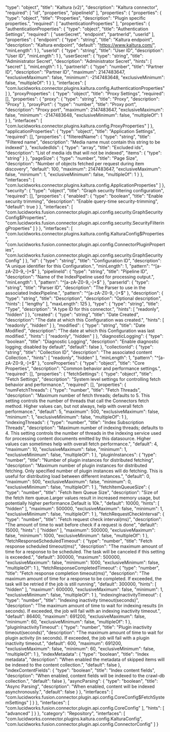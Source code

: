   "type": "object",
  "title": "Kaltura (v2)",
  "description": "Kaltura connector",
  "required": [
    "id",
    "properties",
    "pipelineId"
  ],
  "properties": {
    "properties": {
      "type": "object",
      "title": "Properties",
      "description": "Plugin specific properties.",
      "required": [
        "authenticationProperties"
      ],
      "properties": {
        "authenticationProperties": {
          "type": "object",
          "title": "Authentication Settings",
          "required": [
            "userSecret",
            "endpoint",
            "partnerId",
            "userId"
          ],
          "properties": {
            "endpoint": {
              "type": "string",
              "title": "Kaltura endpoint",
              "description": "Kaltura endpoint",
              "default": "https://www.kaltura.com/",
              "minLength": 1
            },
            "userId": {
              "type": "string",
              "title": "User ID",
              "description": "User ID",
              "minLength": 1
            },
            "userSecret": {
              "type": "string",
              "title": "Administrator Secret",
              "description": "Administrator Secret",
              "hints": [
                "secret"
              ],
              "minLength": 1
            },
            "partnerId": {
              "type": "number",
              "title": "Partner ID",
              "description": "Partner ID",
              "maximum": 2147483647,
              "exclusiveMaximum": false,
              "minimum": -2147483648,
              "exclusiveMinimum": false,
              "multipleOf": 1
            }
          },
          "interfaces": [
            "com.lucidworks.connector.plugins.kaltura.config.AuthenticationProperties"
          ]
        },
        "proxyProperties": {
          "type": "object",
          "title": "Proxy Settings",
          "required": [],
          "properties": {
            "proxy": {
              "type": "string",
              "title": "Proxy",
              "description": "Proxy"
            },
            "proxyPort": {
              "type": "number",
              "title": "Proxy port",
              "description": "Proxy port",
              "maximum": 2147483647,
              "exclusiveMaximum": false,
              "minimum": -2147483648,
              "exclusiveMinimum": false,
              "multipleOf": 1
            }
          },
          "interfaces": [
            "com.lucidworks.connector.plugins.kaltura.config.ProxyProperties"
          ]
        },
        "applicationProperties": {
          "type": "object",
          "title": "Application Settings",
          "required": [],
          "properties": {
            "filteredName": {
              "type": "string",
              "title": "Filtered name",
              "description": "Media name must contain this string to be indexed"
            },
            "excludedIds": {
              "type": "array",
              "title": "Excluded ids",
              "description": "List of media ids that will not be indexed",
              "items": {
                "type": "string"
              }
            },
            "pageSize": {
              "type": "number",
              "title": "Page Size",
              "description": "Number of objects fetched per request during item discovery",
              "default": 100,
              "maximum": 2147483647,
              "exclusiveMaximum": false,
              "minimum": 1,
              "exclusiveMinimum": false,
              "multipleOf": 1
            }
          },
          "interfaces": [
            "com.lucidworks.connector.plugins.kaltura.config.ApplicationProperties"
          ]
        },
        "security": {
          "type": "object",
          "title": "Graph security filtering configuration",
          "required": [],
          "properties": {
            "enabled": {
              "type": "boolean",
              "title": "Enable security trimming",
              "description": "Enable query-time security-trimming",
              "default": true
            }
          },
          "interfaces": [
            "com.lucidworks.fusion.connector.plugin.api.config.security.GraphSecurityConfig$Properties",
            "com.lucidworks.fusion.connector.plugin.api.config.security.SecurityFilteringProperties"
          ]
        }
      },
      "interfaces": [
        "com.lucidworks.connector.plugins.kaltura.config.KalturaConfig$Properties",
        "com.lucidworks.fusion.connector.plugin.api.config.ConnectorPluginProperties",
        "com.lucidworks.fusion.connector.plugin.api.config.security.GraphSecurityConfig"
      ]
    },
    "id": {
      "type": "string",
      "title": "Configuration ID",
      "description": "A unique identifier for this Configuration.",
      "minLength": 1,
      "pattern": "^[a-zA-Z0-9_-]+$"
    },
    "pipelineId": {
      "type": "string",
      "title": "Pipeline ID",
      "description": "Name of the IndexPipeline used for processing output.",
      "minLength": 1,
      "pattern": "^[a-zA-Z0-9_-]+$"
    },
    "parserId": {
      "type": "string",
      "title": "Parser ID",
      "description": "The Parser to use in the associated IndexPipeline.",
      "pattern": "^[a-zA-Z0-9_-]+$"
    },
    "description": {
      "type": "string",
      "title": "Description",
      "description": "Optional description",
      "hints": [
        "lengthy"
      ],
      "maxLength": 125
    },
    "type": {
      "type": "string",
      "title": "Type",
      "description": "A type ID for this connector.",
      "hints": [
        "readonly",
        "hidden"
      ]
    },
    "created": {
      "type": "string",
      "title": "Date Created",
      "description": "The date at which this Configuration was created.",
      "hints": [
        "readonly",
        "hidden"
      ]
    },
    "modified": {
      "type": "string",
      "title": "Date Modified",
      "description": "The date at which this Configuration was last modified.",
      "hints": [
        "readonly",
        "hidden"
      ]
    },
    "diagnosticLogging": {
      "type": "boolean",
      "title": "Diagnostic Logging",
      "description": "Enable diagnostic logging; disabled by default",
      "default": false
    },
    "collectionId": {
      "type": "string",
      "title": "Collection ID",
      "description": "The associated content Collection.",
      "hints": [
        "readonly",
        "hidden"
      ],
      "minLength": 1,
      "pattern": "^[a-zA-Z0-9_-]+$"
    },
    "coreProperties": {
      "type": "object",
      "title": "Core Properties",
      "description": "Common behavior and performance settings.",
      "required": [],
      "properties": {
        "fetchSettings": {
          "type": "object",
          "title": "Fetch Settings",
          "description": "System level settings for controlling fetch behavior and performance.",
          "required": [],
          "properties": {
            "numFetchThreads": {
              "type": "number",
              "title": "Fetch Threads",
              "description": "Maximum number of fetch threads; defaults to 5. This setting controls the number of threads that call the Connectors fetch method. Higher values can, but not always, help with overall fetch performance.",
              "default": 5,
              "maximum": 500,
              "exclusiveMaximum": false,
              "minimum": 1,
              "exclusiveMinimum": false,
              "multipleOf": 1
            },
            "indexingThreads": {
              "type": "number",
              "title": "Index Subscription Threads",
              "description": "Maximum number of indexing threads; defaults to 4. This setting controls the number of threads in the indexing service used for processing content documents emitted by this datasource. Higher values can sometimes help with overall fetch performance.",
              "default": 4,
              "maximum": 10,
              "exclusiveMaximum": false,
              "minimum": 1,
              "exclusiveMinimum": false,
              "multipleOf": 1
            },
            "pluginInstances": {
              "type": "number",
              "title": "Number of plugin instances for distributed fetching",
              "description": "Maximum number of plugin instances for distributed fetching. Only specified number of plugin instances will do fetching. This is useful for distributing load between different instances.",
              "default": 0,
              "maximum": 500,
              "exclusiveMaximum": false,
              "minimum": 0,
              "exclusiveMinimum": false,
              "multipleOf": 1
            },
            "fetchItemQueueSize": {
              "type": "number",
              "title": "Fetch Item Queue Size",
              "description": "Size of the fetch item queue.Larger values result in increased memory usage, but potentially higher performance.Default is 10k.",
              "default": 10000,
              "hints": [
                "hidden"
              ],
              "maximum": 500000,
              "exclusiveMaximum": false,
              "minimum": 1,
              "exclusiveMinimum": false,
              "multipleOf": 1
            },
            "fetchRequestCheckInterval": {
              "type": "number",
              "title": "Fetch request check interval(ms)",
              "description": "The amount of time to wait before check if a request is done",
              "default": 15000,
              "hints": [
                "hidden"
              ],
              "maximum": 500000,
              "exclusiveMaximum": false,
              "minimum": 1000,
              "exclusiveMinimum": false,
              "multipleOf": 1
            },
            "fetchResponseScheduledTimeout": {
              "type": "number",
              "title": "Fetch response scheduled timeout(ms)",
              "description": "The maximum amount of time for a response to be scheduled. The task will be canceled if this setting is exceeded.",
              "default": 300000,
              "maximum": 500000,
              "exclusiveMaximum": false,
              "minimum": 1000,
              "exclusiveMinimum": false,
              "multipleOf": 1
            },
            "fetchResponseCompletedTimeout": {
              "type": "number",
              "title": "Fetch response completion timeout(ms)",
              "description": "The maximum amount of time for a response to be completed. If exceeded, the task will be retried if the job is still running",
              "default": 300000,
              "hints": [
                "hidden"
              ],
              "maximum": 600000,
              "exclusiveMaximum": false,
              "minimum": 1,
              "exclusiveMinimum": false,
              "multipleOf": 1
            },
            "indexingInactivityTimeout": {
              "type": "number",
              "title": "Indexing inactivity timeout(seconds)",
              "description": "The maximum amount of time to wait for indexing results (in seconds). If exceeded, the job will fail with an indexing inactivity timeout.",
              "default": 86400,
              "maximum": 691200,
              "exclusiveMaximum": false,
              "minimum": 60,
              "exclusiveMinimum": false,
              "multipleOf": 1
            },
            "pluginInactivityTimeout": {
              "type": "number",
              "title": "Plugin inactivity timeout(seconds)",
              "description": "The maximum amount of time to wait for plugin activity (in seconds). If exceeded, the job will fail with a plugin inactivity timeout.",
              "default": 600,
              "maximum": 691200,
              "exclusiveMaximum": false,
              "minimum": 60,
              "exclusiveMinimum": false,
              "multipleOf": 1
            },
            "indexMetadata": {
              "type": "boolean",
              "title": "Index metadata",
              "description": "When enabled the metadata of skipped items will be indexed to the content collection.",
              "default": false
            },
            "indexContentFields": {
              "type": "boolean",
              "title": "Index content fields",
              "description": "When enabled, content fields will be indexed to the crawl-db collection.",
              "default": false
            },
            "asyncParsing": {
              "type": "boolean",
              "title": "Async Parsing",
              "description": "When enabled, content will be indexed asynchronously.",
              "default": false
            }
          },
          "interfaces": [
            "com.lucidworks.fusion.connector.plugin.api.config.CoreConfig$FetchSystemSettings"
          ]
        }
      },
      "interfaces": [
        "com.lucidworks.fusion.connector.plugin.api.config.CoreConfig"
      ],
      "hints": [
        "advanced"
      ]
    }
  },
  "category": "Repository",
  "interfaces": [
    "com.lucidworks.connector.plugins.kaltura.config.KalturaConfig",
    "com.lucidworks.fusion.connector.plugin.api.config.ConnectorConfig"
  ]
}
